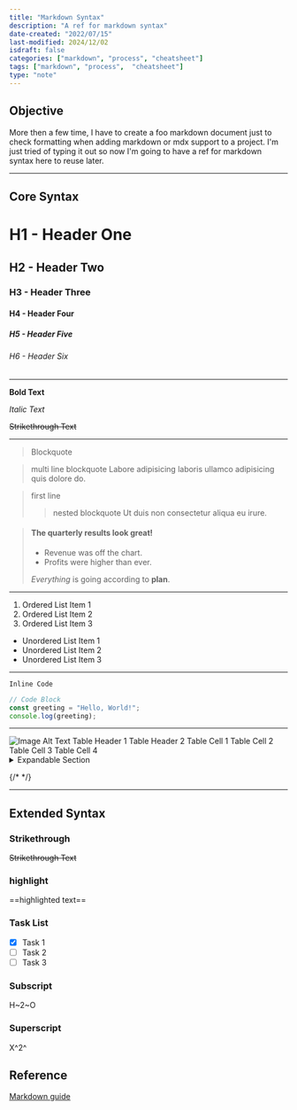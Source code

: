 ```yaml
---
title: "Markdown Syntax"
description: "A ref for markdown syntax"
date-created: "2022/07/15"
last-modified: 2024/12/02
isdraft: false
categories: ["markdown", "process", "cheatsheet"]
tags: ["markdown", "process",  "cheatsheet"]
type: "note"
---
```


## Objective 

More then a few time, I have to create a foo markdown document just to check formatting when adding markdown or mdx support to a project. I'm just tried of typing it out so now I'm going to have a ref for markdown syntax here to reuse later. 

----

## Core Syntax

# H1 - Header One

## H2 - Header Two

### H3 - Header Three

#### H4 - Header Four

##### H5 - Header Five

###### H6 - Header Six

---

**Bold Text**

*Italic Text*

~~Strikethrough Text~~

---

> Blockquote

> multi line blockquote
> Labore adipisicing laboris ullamco adipisicing quis dolore do.

> first line 
> > nested blockquote
> > Ut duis non consectetur aliqua eu irure.

> #### The quarterly results look great!
>
> - Revenue was off the chart.
> - Profits were higher than ever.
>
>  *Everything* is going according to **plan**.

---

1. Ordered List Item 1
2. Ordered List Item 2
3. Ordered List Item 3



- Unordered List Item 1
- Unordered List Item 2
- Unordered List Item 3



---

`Inline Code`

```js
// Code Block
const greeting = "Hello, World!";
console.log(greeting);
```

---

<img alt="Image Alt Text" src="https://via.placeholder.com/150"/>
Table Header 1	Table Header 2
Table Cell 1	Table Cell 2
Table Cell 3	Table Cell 4
<details> <summary>Expandable Section</summary> This is an expandable section. </details>

{/* <!-- Comment --> */}

--- 

## Extended Syntax 

### Strikethrough

~~Strikethrough Text~~

### highlight

==highlighted text==

### Task List 

- [x] Task 1
- [ ] Task 2
- [ ] Task 3

### Subscript

H~2~O

### Superscript

X^2^

## Reference

[Markdown guide](https://www.markdownguide.org/basic-syntax/)